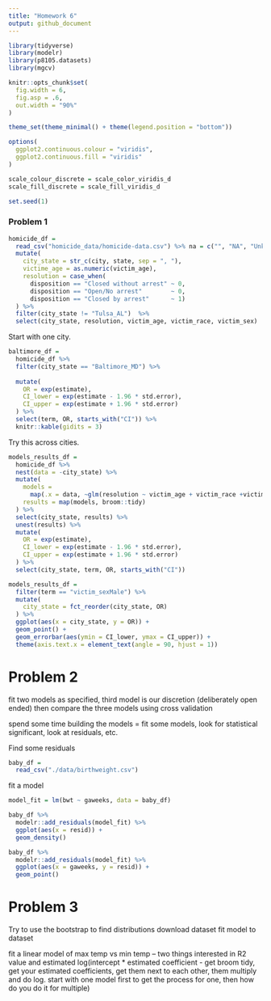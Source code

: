 ```yaml
---
title: "Homework 6"
output: github_document
---
```


```r
library(tidyverse)
library(modelr)
library(p8105.datasets)
library(mgcv)

knitr::opts_chunk$set(
  fig.width = 6,
  fig.asp = .6,
  out.width = "90%"
)

theme_set(theme_minimal() + theme(legend.position = "bottom"))

options(
  ggplot2.continuous.colour = "viridis",
  ggplot2.continuous.fill = "viridis"
)

scale_colour_discrete = scale_color_viridis_d
scale_fill_discrete = scale_fill_viridis_d

set.seed(1)
```

### Problem 1

```r
homicide_df =
  read_csv("homicide_data/homicide-data.csv") %>% na = c("", "NA", "Unknown") %>% 
  mutate(
    city_state = str_c(city, state, sep = ", "),
    victime_age = as.numeric(victim_age),
    resolution = case_when(
      disposition == "Closed without arrest" ~ 0,
      disposition == "Open/No arrest"        ~ 0,
      disposition == "Closed by arrest"      ~ 1)
  ) %>%
  filter(city_state != "Tulsa_AL")  %>% 
  select(city_state, resolution, victim_age, victim_race, victim_sex) 
```

Start with one city.

```r
baltimore_df =
  homicide_df %>% 
  filter(city_state == "Baltimore_MD") %>% 
  
  mutate(
    OR = exp(estimate),
    CI_lower = exp(estimate - 1.96 * std.error),
    CI_upper = exp(estimate + 1.96 * std.error)
  ) %>% 
  select(term, OR, starts_with("CI")) %>% 
  knitr::kable(gidits = 3)
```


Try this across cities.

```r
models_results_df =
  homicide_df %>% 
  nest(data = -city_state) %>% 
  mutate(
    models = 
      map(.x = data, ~glm(resolution ~ victim_age + victim_race +victim_sex, data = .x, family = binomial())),
    results = map(models, broom::tidy)
  ) %>% 
  select(city_state, results) %>% 
  unest(results) %>% 
  mutate(
    OR = exp(estimate),
    CI_lower = exp(estimate - 1.96 * std.error),
    CI_upper = exp(estimate + 1.96 * std.error)
  ) %>% 
  select(city_state, term, OR, starts_with("CI"))
```

```r
models_results_df =
  filter(term == "victim_sexMale") %>% 
  mutate(
    city_state = fct_reorder(city_state, OR)
  ) %>% 
  ggplot(aes(x = city_state, y = OR)) +
  geom_point() +
  geom_errorbar(aes(ymin = CI_lower, ymax = CI_upper)) +
  theme(axis.text.x = element_text(angle = 90, hjust = 1))
```

# Problem 2

fit two models as specified, third model is our discretion (deliberately open ended)
then compare the three models using cross validation

spend some time building the models = fit some models, look for statistical significant, look at residuals, etc.

Find some residuals
```r
baby_df =
  read_csv("./data/birthweight.csv")
```

fit a model
```r
model_fit = lm(bwt ~ gaweeks, data = baby_df)
```

```r
baby_df %>% 
  modelr::add_residuals(model_fit) %>% 
  ggplot(aes(x = resid)) +
  geom_density()

baby_df %>% 
  modelr::add_residuals(model_fit) %>% 
  ggplot(aes(x = gaweeks, y = resid)) +
  geom_point()
```

# Problem 3
Try to use the bootstrap to find distributions
download dataset
fit model to dataset

fit a linear model of max temp vs min temp -- two things interested in R2 value and estimated log(intercept * estimated coefficient - get broom tidy, get your estimated coefficients, get them next to each other, them multiply and do log.  start with one model first to get the process for one, then how do you do it for multiple)